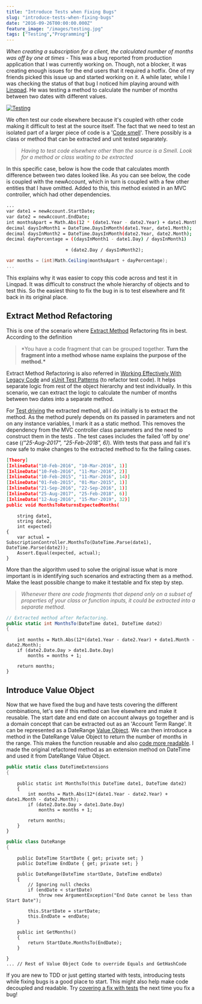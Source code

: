 ```yaml
---
title: "Introduce Tests when Fixing Bugs"
slug: "introduce-tests-when-fixing-bugs"
date: "2016-09-26T00:00:00.000Z"
feature_image: "/images/testing.jpg"
tags: ["Testing","Programming"]
---
```


_When creating a subscription for a client, the calculated number of months was off by one at times_ - This was a bug reported from production application that I was currently working on. Though, not a blocker, it was creating enough issues for the end users that it required a hotfix. One of my friends picked this issue up and started working on it. A while later, while I was checking the status of that bug I noticed him playing around with [Linqpad](https://www.linqpad.net/). He was testing a method to calculate the number of months between two dates with different values.

[![Testing](/images/testing.jpg)](https://www.flickr.com/photos/toomore/23066277453)

We often test our code elsewhere because it's coupled with other code making it difficult to test at the source itself. The fact that we need to test an isolated part of a larger piece of code is a '[Code smell](https://en.wikipedia.org/wiki/Code_smell)'. There possibly is a class or method that can be extracted and unit tested separately.

> _Having to test code elsewhere other than the source is a Smell. Look for a method or class waiting to be extracted_

In this specific case, below is how the code that calculates month difference between two dates looked like. As you can see below, the code is coupled with the newAccount, which in turn is coupled with a few other entities that I have omitted. Added to this, this method existed in an MVC controller, which had other dependencies.

```bash
...
var date1 = newAccount.StartDate;
var date2 = newAccount.EndDate;
int monthsApart = Math.Abs(12 * (date1.Year - date2.Year) + date1.Month - date2.Month) - 1;
decimal daysInMonth1 = DateTime.DaysInMonth(date1.Year, date1.Month);
decimal daysInMonth2 = DateTime.DaysInMonth(date2.Year, date2.Month);
decimal dayPercentage = ((daysInMonth1 - date1.Day) / daysInMonth1)
```
                          + (date2.Day / daysInMonth2);
```csharp
var months = (int)Math.Ceiling(monthsApart + dayPercentage);
...
```
    

This explains why it was easier to copy this code across and test it in Linqpad. It was difficult to construct the whole hierarchy of objects and to test this. So the easiest thing to fix the bug in is to test elsewhere and fit back in its original place.

Extract Method Refactoring
--------------------------

This is one of the scenario where [Extract Method](http://refactoring.com/catalog/extractMethod.html) Refactoring fits in best. According to the definition

> \*You have a code fragment that can be grouped together. **Turn the fragment into a method whose name explains the purpose of the method.\***

Extract Method Refactoring is also referred in [Working Effectively With Legacy Code](http://www.amazon.com/gp/product/0131177052/ref=as_li_tl?ie=UTF8&camp=1789&creative=390957&creativeASIN=0131177052&linkCode=as2&tag=rahulpnath-20&linkId=TTKEEYQLEMTOXPPQ) and [xUnit Test Patterns](http://www.amazon.com/gp/product/0131495054/ref=as_li_tl?ie=UTF8&camp=1789&creative=390957&creativeASIN=0131495054&linkCode=as2&tag=rahulpnath-20&linkId=XR55UAOEPPMVMFK3) (to refactor test code). It helps separate logic from rest of the object hierarchy and test individually. In this scenario, we can extract the logic to calculate the number of months between two dates into a separate method.

For [Test driving](http://butunclebob.com/ArticleS.UncleBob.TheThreeRulesOfTdd) the extracted method, all I do initially is to extract the method. As the method purely depends on its passed in parameters and not on any instance variables, I mark it as a static method. This removes the dependency from the MVC controller class parameters and the need to construct them in the tests . The test cases includes the failed 'off by one' case (_("25-Aug-2017", "25-Feb-2018", 6)_). With tests that pass and fail it's now safe to make changes to the extracted method to fix the failing cases.

```json
[Theory]
[InlineData("10-Feb-2016", "10-Mar-2016", 1)]
[InlineData("10-Feb-2016", "11-Mar-2016", 2)]
[InlineData("10-Feb-2015", "11-Mar-2016", 14)]
[InlineData("01-Feb-2015", "01-Mar-2015", 1)]
[InlineData("21-Sep-2016", "22-Sep-2016", 1)]
[InlineData("25-Aug-2017", "25-Feb-2018", 6)]
[InlineData("12-Aug-2016", "15-Mar-2019", 32)]
public void MonthsToReturnsExpectedMonths(
```
        string date1,
        string date2,
        int expected)
    {
        var actual = SubscriptionController.MonthsTo(DateTime.Parse(date1), DateTime.Parse(date2));
        Assert.Equal(expected, actual);
    }
    

More than the algorithm used to solve the original issue what is more important is in identifying such scenarios and extracting them as a method. Make the least possible change to make it testable and fix step by step.

> _Whenever there are code fragments that depend only on a subset of properties of your class or function inputs, it could be extracted into a separate method._

```csharp
// Extracted method after Refactoring.
public static int MonthsTo(DateTime date1, DateTime date2)
{
```
        int months = Math.Abs(12*(date1.Year - date2.Year) + date1.Month - date2.Month);
        if (date2.Date.Day > date1.Date.Day)
            months = months + 1;
    
        return months;
    }
    

Introduce Value Object
----------------------

Now that we have fixed the bug and have tests covering the different combinations, let's see if this method can live elsewhere and make it reusable. The start date and end date on account always go together and is a domain concept that can be extracted out as an 'Account Term Range'. It can be represented as a DateRange [Value Object](/posts/thinking-beyond-primitive-values-value-objects/). We can then introduce a method in the DateRange Value Object to return the number of months in the range. This makes the function reusable and also [code more readable](/posts/refactoring-to-improve-readability-separating-business-language-and-programming-language-semantics/). I made the original refactored method as an extension method on DateTime and used it from DateRange Value Object.

```csharp
public static class DateTimeExtensions
{
```
        public static int MonthsTo(this DateTime date1, DateTime date2)
        {
            int months = Math.Abs(12*(date1.Year - date2.Year) + date1.Month - date2.Month);
            if (date2.Date.Day > date1.Date.Day)
                months = months + 1;
    
            return months;
        }
    }
    
```csharp
public class DateRange
{
```
        public DateTime StartDate { get; private set; }
        public DateTime EndDate { get; private set; }
    
        public DateRange(DateTime startDate, DateTime endDate)
        {
            // Ignoring null checks
            if (endDate < startDate)
                throw new ArgumentException("End Date cannot be less than Start Date");
    
            this.StartDate = startDate;
            this.EndDate = endDate;
        }
    
        public int GetMonths()
        {
            return StartDate.MonthsTo(EndDate);
        }
```text
}
... // Rest of Value Object Code to override Equals and GetHashCode
```
    

If you are new to TDD or just getting started with tests, introducing tests while fixing bugs is a good place to start. This might also help make code decoupled and readable. Try [covering a fix with tests](/posts/is-code-coverage-a-lie/) the next time you fix a bug!